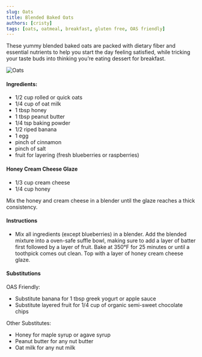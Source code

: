```yaml
---
slug: Oats
title: Blended Baked Oats
authors: [cristy]
tags: [oats, oatmeal, breakfast, gluten free, OAS friendly]
---
```


These yummy blended baked oats are packed with dietary fiber and essential nutrients to help you start the day feeling satisfied, while tricking your taste buds into thinking you’re eating dessert for breakfast.

![Oats](./baked_oats_all.jpeg)

#### Ingredients:
- 1/2 cup rolled or quick oats 
- 1/4 cup of oat milk 
- 1 tbsp honey
- 1 tbsp peanut butter
- 1/4 tsp baking powder
- 1/2 riped banana
- 1 egg
- pinch of cinnamon
- pinch of salt
- fruit for layering (fresh blueberries or raspberries)

#### Honey Cream Cheese Glaze
- 1/3 cup cream cheese
- 1/4 cup honey

Mix the honey and cream cheese in a blender until the glaze reaches a thick consistency. 

#### Instructions
- Mix all ingredients (except blueberries) in a blender. Add the blended mixture into a oven-safe suffle bowl, making sure to add a layer of batter first followed by a layer of fruit. Bake at 350°F for 25 minutes or until a toothpick comes out clean. Top with a layer of honey cream cheese glaze. 

#### Substitutions

OAS Friendly: 
- Substitute banana for  1 tbsp greek yogurt or apple sauce
-  Substitute layered fruit for 1/4 cup of organic semi-sweet chocolate chips 

Other Substitutes:
- Honey for maple syrup or agave syrup
- Peanut butter for any nut butter 
- Oat milk for any nut milk